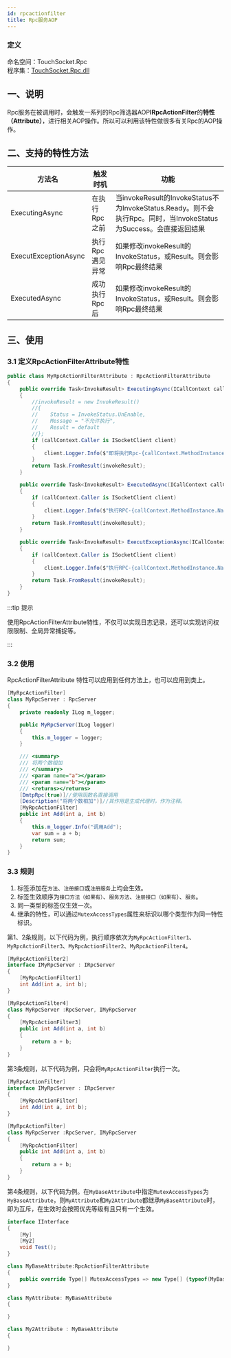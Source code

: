 ```yaml
---
id: rpcactionfilter
title: Rpc服务AOP
---
```


### 定义

命名空间：TouchSocket.Rpc <br/>
程序集：[TouchSocket.Rpc.dll](https://www.nuget.org/packages/TouchSocket.Rpc)


## 一、说明

Rpc服务在被调用时，会触发一系列的Rpc筛选器AOP**IRpcActionFilter**的**特性（Attribute）**，进行相关AOP操作。所以可以利用该特性做很多有关Rpc的AOP操作。

## 二、支持的特性方法

|  方法名   | 触发时机  |功能|
|  ----  | ----  |----  |
| ExecutingAsync  | 在执行Rpc之前 |当invokeResult的InvokeStatus不为InvokeStatus.Ready。则不会执行Rpc。同时，当InvokeStatus为Success。会直接返回结果|
| ExecutExceptionAsync  | 执行Rpc遇见异常 |如果修改invokeResult的InvokeStatus，或Result。则会影响Rpc最终结果|
| ExecutedAsync  | 成功执行Rpc后 |如果修改invokeResult的InvokeStatus，或Result。则会影响Rpc最终结果|

## 三、使用

### 3.1 定义RpcActionFilterAttribute特性

```csharp showLineNumbers
public class MyRpcActionFilterAttribute : RpcActionFilterAttribute
{
    public override Task<InvokeResult> ExecutingAsync(ICallContext callContext, object[] parameters, InvokeResult invokeResult)
    {
        //invokeResult = new InvokeResult()
        //{
        //    Status = InvokeStatus.UnEnable,
        //    Message = "不允许执行",
        //    Result = default
        //};
        if (callContext.Caller is ISocketClient client)
        {
            client.Logger.Info($"即将执行Rpc-{callContext.MethodInstance.Name}");
        }
        return Task.FromResult(invokeResult);
    }

    public override Task<InvokeResult> ExecutedAsync(ICallContext callContext, object[] parameters, InvokeResult invokeResult)
    {
        if (callContext.Caller is ISocketClient client)
        {
            client.Logger.Info($"执行RPC-{callContext.MethodInstance.Name}完成，状态={invokeResult.Status}");
        }
        return Task.FromResult(invokeResult);
    }

    public override Task<InvokeResult> ExecutExceptionAsync(ICallContext callContext, object[] parameters, InvokeResult invokeResult, Exception exception)
    {
        if (callContext.Caller is ISocketClient client)
        {
            client.Logger.Info($"执行RPC-{callContext.MethodInstance.Name}异常，信息={invokeResult.Message}");
        }
        return Task.FromResult(invokeResult);
    }
}
```

:::tip 提示

使用RpcActionFilterAttribute特性，不仅可以实现日志记录，还可以实现访问权限限制、全局异常捕捉等。

:::  


### 3.2 使用

RpcActionFilterAttribute 特性可以应用到任何方法上，也可以应用到类上。

```csharp {1,19}
[MyRpcActionFilter]
class MyRpcServer : RpcServer
{
    private readonly ILog m_logger;

    public MyRpcServer(ILog logger)
    {
        this.m_logger = logger;
    }

    /// <summary>
    /// 将两个数相加
    /// </summary>
    /// <param name="a"></param>
    /// <param name="b"></param>
    /// <returns></returns>
    [DmtpRpc(true)]//使用函数名直接调用
    [Description("将两个数相加")]//其作用是生成代理时，作为注释。
    [MyRpcActionFilter]
    public int Add(int a, int b)
    {
        this.m_logger.Info("调用Add");
        var sum = a + b;
        return sum;
    }
}
```

### 3.3 规则

1. 标签添加在`方法`、`注册接口`或`注册服务`上均会生效。
2. 标签生效顺序为`接口方法（如果有）`、`服务方法`、`注册接口（如果有`）、`服务`。
3. 同一类型的标签仅生效一次。
4. 继承的特性，可以通过`MutexAccessTypes`属性来标识以哪个类型作为同一特性标识。

第1、2条规则，以下代码为例，执行顺序依次为`MyRpcActionFilter1`、`MyRpcActionFilter3`、`MyRpcActionFilter2`、`MyRpcActionFilter4`。

```csharp showLineNumbers
[MyRpcActionFilter2]
interface IMyRpcServer : IRpcServer
{
    [MyRpcActionFilter1]
    int Add(int a, int b);
}

[MyRpcActionFilter4]
class MyRpcServer :RpcServer, IMyRpcServer
{
    [MyRpcActionFilter3]
    public int Add(int a, int b)
    {
        return a + b;
    }
}
```

第3条规则，以下代码为例，只会将`MyRpcActionFilter`执行一次。

```csharp showLineNumbers
[MyRpcActionFilter]
interface IMyRpcServer : IRpcServer
{
    [MyRpcActionFilter]
    int Add(int a, int b);
}

[MyRpcActionFilter]
class MyRpcServer :RpcServer, IMyRpcServer
{
    [MyRpcActionFilter]
    public int Add(int a, int b)
    {
        return a + b;
    }
}
```

第4条规则，以下代码为例。在`MyBaseAttribute`中指定`MutexAccessTypes`为`MyBaseAttribute`，则`MyAttribute`和`My2Attribute`都继承`MyBaseAttribute`时，即为互斥，在生效时会按照优先等级有且只有一个生效。

```csharp showLineNumbers
interface IInterface
{
    [My]
    [My2]
    void Test();
}

class MyBaseAttribute:RpcActionFilterAttribute
{
    public override Type[] MutexAccessTypes => new Type[] {typeof(MyBaseAttribute) };
}

class MyAttribute: MyBaseAttribute
{

}

class My2Attribute : MyBaseAttribute
{

}
```
